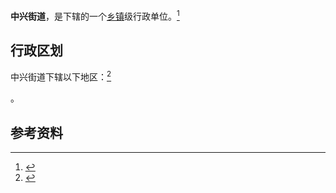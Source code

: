 {{中国乡级行政区|32/06/02/050/000}}

'''中兴街道'''，是{{PRC admin/fullname|32/06/02/050/000|3}}下辖的一个[[乡镇|乡镇]]级行政单位。<ref>{{PRC admin/ref sgc|{{PRC admin/parent|32/06/02/050/000}}}}</ref>

== 行政区划 ==

中兴街道下辖以下地区：<ref>{{PRC admin/ref sgc|32/06/02/050/000}}</ref>

{{PRC admin/children|32/06/02/050/000}}。

== 参考资料 ==

{{reflist}}

{{行政区划小作品}}
{{PRC admin/navcat|32/06/02/050/000}}